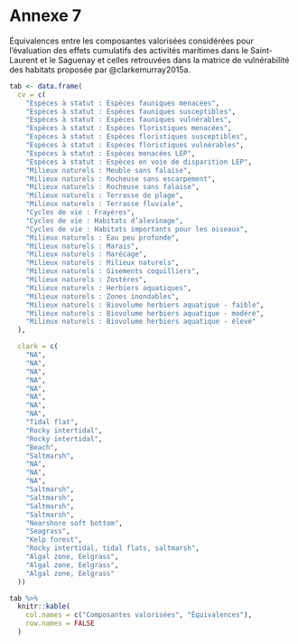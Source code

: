 # Annexe 7 {.unnumbered #annexe7}

Équivalences entre les composantes valorisées considérées pour l'évaluation des effets cumulatifs des activités maritimes dans le Saint-Laurent et le Saguenay et celles retrouvées dans la matrice de vulnérabilité des habitats proposée par @clarkemurray2015a.

```r
tab <- data.frame(
  cv = c(
    "Espèces à statut : Espèces fauniques menacées",
    "Espèces à statut : Espèces fauniques susceptibles",
    "Espèces à statut : Espèces fauniques vulnérables",
    "Espèces à statut : Espèces floristiques menacées",
    "Espèces à statut : Espèces floristiques susceptibles",
    "Espèces à statut : Espèces floristiques vulnérables",
    "Espèces à statut : Espèces menacées LEP",
    "Espèces à statut : Espèces en voie de disparition LEP",
    "Milieux naturels : Meuble sans falaise",
    "Milieux naturels : Rocheuse sans escarpement",
    "Milieux naturels : Rocheuse sans falaise",
    "Milieux naturels : Terrasse de plage",
    "Milieux naturels : Terrasse fluviale",
    "Cycles de vie : Frayères",
    "Cycles de vie : Habitats d’alevinage",
    "Cycles de vie : Habitats importants pour les oiseaux",
    "Milieux naturels : Eau peu profonde",
    "Milieux naturels : Marais",
    "Milieux naturels : Marécage",
    "Milieux naturels : Milieux naturels",
    "Milieux naturels : Gisements coquilliers",
    "Milieux naturels : Zostères",
    "Milieux naturels : Herbiers aquatiques",
    "Milieux naturels : Zones inondables",
    "Milieux naturels : Biovolume herbiers aquatique - faible",
    "Milieux naturels : Biovolume herbiers aquatique - modéré",
    "Milieux naturels : Biovolume herbiers aquatique - élevé"
  ),

  clark = c(
    "NA",
    "NA",
    "NA",
    "NA",
    "NA",
    "NA",
    "NA",
    "NA",
    "Tidal flat",
    "Rocky intertidal",
    "Rocky intertidal",
    "Beach",
    "Saltmarsh",
    "NA",
    "NA",
    "NA",
    "Saltmarsh",
    "Saltmarsh",
    "Saltmarsh",
    "Saltmarsh",
    "Nearshore soft bottom",
    "Seagrass",
    "Kelp forest",
    "Rocky intertidal, tidal flats, saltmarsh",
    "Algal zone, Eelgrass",
    "Algal zone, Eelgrass",
    "Algal zone, Eelgrass"
  ))

tab %>%
  knitr::kable(
    col.names = c("Composantes valorisées", "Équivalences"),
    row.names = FALSE
  )
```
